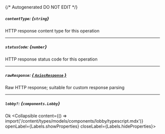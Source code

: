 {/* Autogenerated DO NOT EDIT  */}

##### `contentType`: *{`string`}*
HTTP response content type for this operation

---
##### `statusCode`: *{`number`}*
HTTP response status code for this operation

---
##### `rawResponse`: [*{ `AxiosResponse` }*](https://axios-http.com/docs/res_schema)
Raw HTTP response; suitable for custom response parsing

---
##### `lobby?`: *{`components.Lobby`}*
Ok
<Collapsible content={() => import('/content/types/models/components/lobby/typescript.mdx')} openLabel={Labels.showProperties} closeLabel={Labels.hideProperties}>
</Collapsible>


